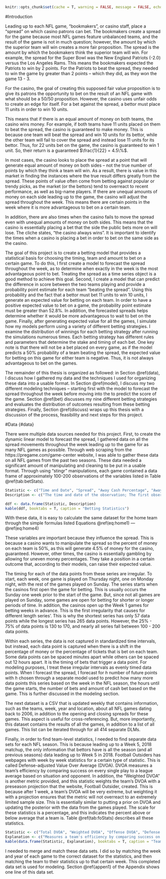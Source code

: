 ```r
knitr::opts_chunk$set(cache = T, warning = FALSE, message = FALSE, echo = FALSE, fig.cap = " ")
```

#Introduction

Leading up to each NFL game, "bookmakers", or casino staff, place a "spread" on which casino patrons can bet.  The bookmakers create a spread for the game because most NFL games feature unbalanced teams, and the result of the game is not in much question; however, the amount by which the superior team will win creates a more fair proposition.  The spread is the amount by which the bookmakers think the superior team will win.  For example, the spread for the Super Bowl was the New England Patriots (-2.0) versus the Los Angeles Rams.  This means the bookmakers expected the Patriots to win by 2 points.  For the Patriots to beat the spread, they needed to win the game by greater than 2 points -- which they did, as they won the game 13 - 3.  

For the casino, the goal of creating this supposed fair value proposition is to give its patrons the opportunity to bet on the result of an NFL game with what should be a 50/50 proposition.  However, the casino uses unfair odds to create an edge for itself.  For a bet against the spread, a bettor must place 11 units in order to win 10 units.  

This means that if there is an equal amount of money on both teams, the casino wins money.  For example, if both teams have 11 units placed on them to beat the spread, the casino is guaranteed to make money.  This is because one team will beat the spread and win 10 units for its bettor, while the other team will fail to cover the spread and instead lose 11 units for its bettor.  Thus, for 22 units bet on the game, the casino is guaranteed to win 1 unit.  So, their return is a guaranteed $\frac{1}{22} = 4.5\%$.

In most cases, the casino looks to place the spread at a point that will generate equal amount of money on both sides -- not the true number of points by which they think a team will win.  As a result, there is value in this market in finding the instances where the true result differs greatly from the spread.  These points of value often come from betting against popular or trendy picks, as the market (or the bettors) tend to overreact to recent performance, as well as big-name players.  If there are unequal amounts of money on each side leading up to the game, the casino will adjust the spread throughout the week.  This means there are certain points in the week where it is more advantageous to bet on a certain team.  

In addition, there are also times when the casino fails to move the spread even with unequal amounts of money on both sides.  This means that the casino is essentially placing a bet that the side the public bets more on will lose.  The cliche states, “the casino always wins”.  It is important to identify the times when a casino is placing a bet in order to bet on the same side as the casino.  

The goal of this project is to create a betting model that provides a statistical basis for choosing the timing, team and amount to bet on a certain game.  To do this, I first create a model to forecast the spread throughout the week, as to determine when exactly in the week is the most advantageous point to bet.  Treating the spread as a time series object is a good method to achieve this goal.  Second, I create a model that can predict the difference in score between the two teams playing and provide a probability point estimate for each team "beating the spread".  Using this probability and the fact that a bettor must bet 11 units to win 10 units, I generate an expected value for betting on each team.  In order to have a positive expected value to bet on a game, the probability point estimate must be greater than 52.8\%.  In addition, the forecasted spreads helps determine whether it would be more advantageous to wait to bet on the game.    Finally, after generating expected value for all the games, I simulate how my models perform using a variety of different betting strategies.  I examine the distribution of winnings for each betting strategy after running the simulations numerous times.  Each betting strategy has different rules and parameters that determine the stake and timing of each bet.  One key note is that there will not be a bet placed on every game, as if the model predicts a 50\% probability of a team beating the spread, the expected value for betting on this game for either team is negative.  Thus, it is not always advantageous to bet on the games.  

The remainder of this thesis is organized as followed: in Section \@ref(data), I discuss how I gathered my data and the techniques I used for organizing these data into a usable format.  In Section \@ref(model), I discuss my two different modeling techniques -- starting first with the model to forecast the spread throughout the week before moving into the to predict the score of the game.  Section \@ref(bet) discusses my nine different betting strategies and evaluates the distribution of outcomes resulting from these betting strategies.  Finally, Section \@ref(discuss) wraps up this thesis with a discussion of the process, feasibility and next steps for this project.  

#Data {#data}

There were multiple data sources needed for this project.  First, to create the dynamic linear model to forecast the spread, I gathered data on all the spread movements throughout the week leading up to the game for as many NFL games as possible.  Through web scraping from the https://pregame.com/game-center website, I was able to gather these data on all NFL games from the past two seasons.  These data needed a significant amount of manipulating and cleaning to be put in a usable format.  Through using "stingr" manipulations, each game contained a data frame of approximately 100-200 observations of the variables listed in Table \@ref(tab:betStats).

```r
Statistic <- c("Time and Date", "Spread", "Away Cash Percentage", "Away Cash Bet", "Away Ticket Percentage", "Away Ticket Number")
Description <- c("The time and date of the observation; The first observation nearly always occurred after both teams had finished playing their previous game, so usually the first observation was Sunday evening one week prior to the game with the final observation seconds before game time (usually the following Sunday)", "The spread for the away team", "The percent of the money bet on the game that is bet on the away team", "The amount of money that is bet on the away team", "The percent of bets on this game that are on the away team", "The number of bets on this game that are on the away team")

ddf <- data.frame(Statistic, Description)
kable(ddf, booktabs = T, caption = "Betting Statistics")
```


With these data, it is easy to calculate the same dataset for the home team through the simple formulas listed Equations \@ref(eq:home1) --- \@ref(eq:home4)

\begin{eqnarray}
  \text{Home Cash Bet} =& \frac{\text{Away Cash Bet}}{\text{Away Cash Percentage}} - \text{Away Cash Bet} (\#eq:home1) \\
\text{Home Cash Percentage} =&  \frac{\text{Home Cash Bet}}{\text{Home Cash Bet} + \text{Away Cash Bet}} (\#eq:home2) \\
  \text{Home Ticket Number} =& \frac{\text{Away Ticket Number}}{\text{Away Ticket Percentage}} - \text{Away Ticket Number} (\#eq:home3) \\
  \text{Home Ticket Percentage} =&  \frac{\text{Home Ticket Number}}{\text{Home Ticket Number} + \text{Away Ticket Number}} (\#eq:home4)
  \end{eqnarray}


 These variables are important because they influence the spread.  This is because a casino wants to manipulate the spread so the percent of money on each team is 50\%, as this will generate 4.5\% of money for the casino, guaranteed.  However, other times, the casino is essentially gambling by allowing for uneven money percentages.  They take a position in a certain outcome that, according to their models, can raise their expected value.

The timing for each of the data points from these series are irregular.  To start, each week, one game is played on Thursday night, one on Monday night, with the rest of the games played on Sunday.   The series starts when the casinos first open the game for betting.  This is usually occurs the Sunday one week prior to the start of the game.  But, since not all games are played on Sunday, some games are open for betting for shorter or longer periods of time.  In addition, the casinos open up the Week 1 games for betting weeks in advance.  This is the first irregularity that causes for different length series’.  This is why the shortest series has only 57 data points while the longest series has 265 data points.  However, the 25\% - 75\% of data points is 130 to 170, and nearly all series fall between 100 - 200 data points.   

Within each series, the data is not captured in standardized time intervals, but instead, each data point is captured when there is a shift in the percentage of money or the percentage of tickets that is bet on each team.  Some data points can be spaced minutes apart while others can be spaced out 12 hours apart.  It is the timing of bets that trigger a data point.  For modeling purposes, I treat these irregular intervals as evenly timed data points.  When I forecast the spread, I forecast for $h$ number of future points with $h$ chosen through a separate model used to predict how many more data points this series based on the week in the NFL season, the hours until the game starts, the number of bets and amount of cash bet based on the game.  This is further discussed in the modeling section.

The next dataset is a CSV that is updated weekly that contains information, such as the teams, week, year and location, about all NFL games dating back to 2006, in addition to the opening and closing spreads for these games.  This aspect is useful for cross-referencing.  But, more importantly, this dataset contains the results of all the games, in addition to a list of all games. This list can be iterated through for all 414 separate DLMs.

Finally, in order to find team-level statistics, I needed to find separate data sets for each NFL season.  This is because leading up to a Week 5, 2018 matchup, the only information that bettors have is all the season (and all previous seasons) data leading up to Week 5 in 2018.  Football Outsiders has webpages with week by week statistics for a certain type of statistic.  This is called Defense-adjusted Value Over Average (DVOA).  DVOA measures a team's efficiency by comparing success on every single play to a league average based on situation and opponent.  In addition, the “Weighted DVOA” is another metric provided, and this statistic weights the team’s DVOA with a preseason projection that the website, Football Outsider, created.  This is because after 1 week, a team’s DVOA will be very extreme, but weighting it with a projection ensures that the metric will not overreact to an extremely limited sample size.  This is essentially similar to putting a prior on DVOA and updating the posterior with the data from the games played.  The scale for these statistics is a percentage, and this indicates the percent above or below average that a team is.  Table \@ref(tab:foStats) describes all these statistics.   
  
```r
Statistic <- c("Total DVOA", "Weighted DVOA", "Offense DVOA", "Defense DVOA", "Special Teams DVOA", "Record")
Explanation <- c("Measures a team's efficiency by comparing success on every single play to a league average based on situation and opponent", "Weights the DVOA with a preseason projection", "Measures a team's offensive efficiency", "Measures a team's defensive efficiency", "Measures a team's efficiency on Special Teams plays (field goals, punts, kickoffs)", "A teams record of their wins, losses and ties")
kable(data.frame(Statistic, Explanation), booktabs = T, caption = "Team-specific Statistics")
```

I needed to merge and match these data sets.  I did so by matching the week and year of each game to the correct dataset for the statistics, and then matching the team to their statistics up to that certain week.  This completed data set is used for modeling.  Section \@ref{appen1} of the Appendix shows one line of this data set.  